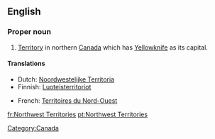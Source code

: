 ==English==

===Proper noun===
{{en-proper noun|sg=[[northwest|Northwest]] [[Territories]]}}

# [[territory|Territory]] in northern [[Canada]] which has [[Yellowknife]] as its capital.

====Translations====
{{trans-top|Territory in northern Canada}}
* Dutch: [[Noordwestelijke Territoria]]
* Finnish: [[Luoteisterritoriot]] {{p}}
{{trans-mid}}
* French: [[Territoires du Nord-Ouest]] {{m}} {{p}}
{{trans-bottom}}

[[Category:Canada]]

[[fr:Northwest Territories]]
[[pt:Northwest Territories]]